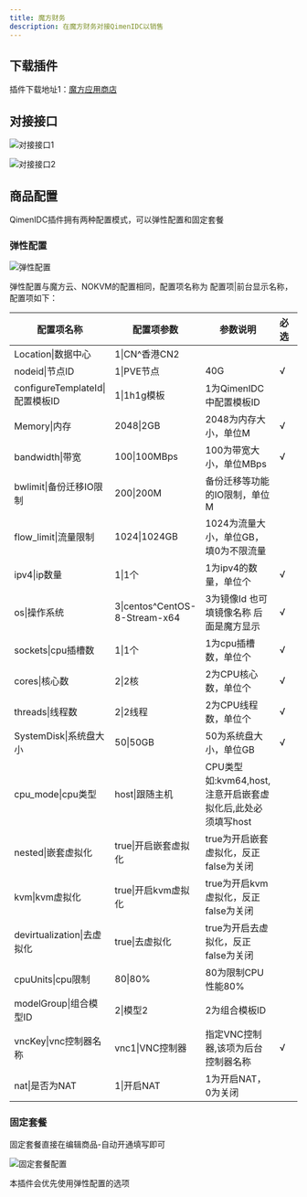 ```yaml
---
title: 魔方财务
description: 在魔方财务对接QimenIDC以销售
---
```

## 下载插件
插件下载地址1：[魔方应用商店](https://my.idc132rt.com/shop/shop_detail.html?id=1825&clientId=1132)

## 对接接口
<img 
  src="https://img.xwyue.com/i/2023/12/07/6571b6740e97c.png" 
  alt="对接接口1"
  className="rounded-lg border border-fd-border"
/>

<img 
  src="https://img.xwyue.com/i/2023/12/07/6571b6d1b64c0.png" 
  alt="对接接口2"
  className="rounded-lg border border-fd-border"
/>

## 商品配置
QimenIDC插件拥有两种配置模式，可以弹性配置和固定套餐

### 弹性配置
<img 
  src="https://img.xwyue.com/i/2023/12/07/6571b74708da8.png" 
  alt="弹性配置"
  className="rounded-lg border border-fd-border"
/>

弹性配置与魔方云、NOKVM的配置相同，配置项名称为 配置项\|前台显示名称，配置项如下：

|配置项名称|配置项参数|参数说明|必选|未传参默认值|
|--------|---------|-------|----|---------|
|Location\|数据中心|1\|CN^香港CN2|||
|nodeid\|节点ID|1\|PVE节点|40G|√|
|configureTemplateId\|配置模板ID|1\|1h1g模板|1为QimenIDC中配置模板ID||
|Memory\|内存|2048\|2GB|2048为内存大小，单位M|√|默认1024
|bandwidth\|带宽|100\|100MBps|100为带宽大小，单位MBps|√|默认1
|bwlimit\|备份迁移IO限制|200\|200M|备份迁移等功能的IO限制，单位M||默认200
|flow_limit\|流量限制|1024\|1024GB|1024为流量大小，单位GB，填0为不限流量||默认不限流量
|ipv4\|ip数量|1\|1个|1为ipv4的数量，单位个|√|
|os\|操作系统|3\|centos^CentOS-8-Stream-x64|3为镜像Id 也可填镜像名称 后面是魔方显示|√|
|sockets\|cpu插槽数|1\|1个|1为cpu插槽数，单位个|√|
|cores\|核心数|2\|2核|2为CPU核心数，单位个|√|
|threads\|线程数|2\|2线程|2为CPU线程数，单位个|√|
|SystemDisk\|系统盘大小|50\|50GB|50为系统盘大小，单位GB|√|
|cpu_mode\|cpu类型|host\|跟随主机|CPU类型如:kvm64,host,注意开启嵌套虚拟化后,此处必须填写host||默认kvm64
|nested\|嵌套虚拟化|true\|开启嵌套虚拟化|true为开启嵌套虚拟化，反正false为关闭||默认关闭
|kvm\|kvm虚拟化|true\|开启kvm虚拟化|true为开启kvm虚拟化，反正false为关闭||默认关闭
|devirtualization\|去虚拟化|true\|去虚拟化|true为开启去虚拟化，反正false为关闭||默认关闭
|cpuUnits\|cpu限制|80\|80%|80为限制CPU性能80%||
|modelGroup\|组合模型ID|2\|模型2|2为组合模板ID||
|vncKey\|vnc控制器名称|vnc1\|VNC控制器|指定VNC控制器,该项为后台控制器名称|√|默认0为不指定
|nat\|是否为NAT|1\|开启NAT|1为开启NAT，0为关闭||

### 固定套餐
固定套餐直接在编辑商品-自动开通填写即可

<img 
  src="https://img.xwyue.com/i/2023/12/07/6571b9e166200.png" 
  alt="固定套餐配置"
  className="rounded-lg border border-fd-border"
/>

本插件会优先使用弹性配置的选项